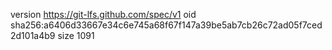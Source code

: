 version https://git-lfs.github.com/spec/v1
oid sha256:a6406d33667e34c6e745a68f67f147a39be5ab7cb26c72ad05f7ced2d101a4b9
size 1091
